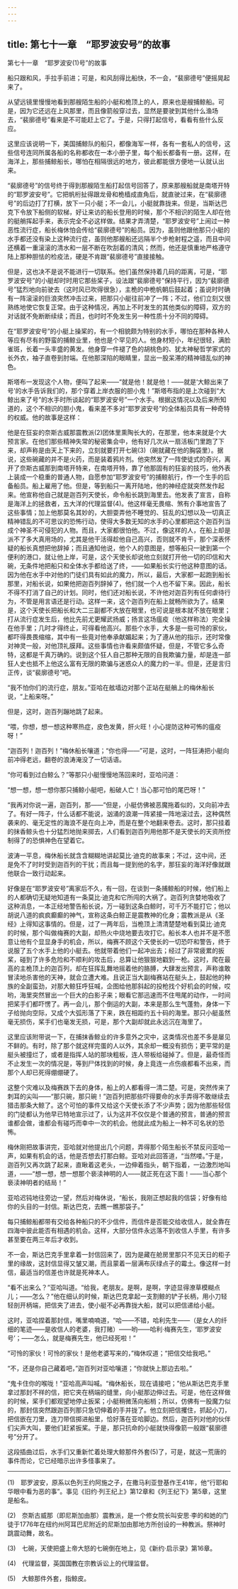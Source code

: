 ```yaml
---
---
---
```

title: 第七十一章　“耶罗波安号”的故事
---



第七十一章　“耶罗波安(1)号”的故事



船只跟和风，手拉手前进；可是，和风刮得比船快，不一会，“裴廓德号”便摇晃起来了。

从望远镜里慢慢地看到那艘陌生船的小艇和桅顶上的人，原来也是艘捕鲸船。可是，因为它还远在上风那里，而且像箭般穿过去，显然是要驶到其他什么渔场去，“裴廓德号”看来是不可能赶上它了。于是，只得打起信号，看看有些什么反应。

这里应该说明一下，美国捕鲸队的船只，都像海军一样，各有一套私人的信号，这些信号连同所属各船的名称都收在一本小册子里，每个船长都备有一册。这样，在海洋上，那些捕鲸船长，哪怕在相隔很远的地方，彼此都能很方便地一认就认出来。

“裴廓德号”的信号终于得到那艘陌生船打起信号回答了，原来那艘船就是南塔开特的“耶罗波安号”。它把帆桁扯得跟龙骨和桅樯成直角后，就直驶过来，在“裴廓德号”的后边打了打横，放下一只小艇；不一会儿，小艇就靠拢来。但是，当斯达巴克下令放下船侧的软梯，好让来访的船长登用的时候，那个不相识的陌生人却在他的艇艄挥起手来，表示完全不必这样做。结果才弄清楚，“耶罗波安号”上闹过一种恶性流行症，船长梅休怕会传给“裴廓德号”的船员。因为，虽则他跟他那只小艇的水手都还没有染上这种流行症，虽则他那艘船还远隔半个步枪射程之遥，而且中间还横着一重滚滚的清水和一层不断在吹刮着的清风；然而，他还是慎重地严格遵守陆上那种胆怯的检疫法，硬是不肯跟“裴廓德号”直接接触。

但是，这也决不是说不能进行一切联系。他们虽然保持着几码的距离，可是，“耶罗波安号”的小艇却时时用它那些桨子，设法跟“裴廓德号”保持平行，因为“裴廓德号”猛烈地向前驶去（这时风已吹得很急），主桅的中桅帆朝后鼓起着；虽说时时确有一阵滚滚的巨浪突然冲击过来，把那只小艇往前冲了一阵；不过，他们立刻又很熟练地使它恢复正常。由于这种情况，再加上不时发生的其他类似的障碍，双方的对话就不免断断续续；而且，也时时不免发生另一种性质十分不同的障碍。

在“耶罗波安号”的小艇上操桨的，有一个相貌颇为特别的水手，哪怕在那种各种人等应有尽有的野蛮的捕鲸业里，他也是个罕见的人。他身材短小，年纪很轻，满脸雀斑，长着一头丰盛的黄发。他身穿一件褪了色的胡桃色的、犹太神秘哲学家式的长外衣，袖子直卷到肘端。在他那深陷的眼睛里，显出一股呆滞的精神错乱似的神色。

斯塔布一发现这个人物，便叫了起来——“就是他！就是他！——就是‘大鲸出来了号’的水手告诉我们的，那个穿着上岸衣服的胆小鬼！”斯塔布指的是上次碰到“大鲸出来了号”的水手时所谈起的“耶罗波安号”一个水手。根据这情况以及后来所知道的，这个不相识的胆小鬼，看来差不多对“耶罗波安号”的全体船员具有一种奇特的权威。他的故事是这样：

他是在狂妄的奈斯古威那震教派(2)团体里熏陶长大的，在那里，他本来就是个大预言家。在他们那些精神失常的秘密集会中，他有好几次从一扇活板门里跑了下来，却声称是由天上下来的，立刻就要打开七碗(3)（碗就藏在他的胸袋里）。据说，这些碗藏的并不是火药，而是装着鸦片剂。他突然发了一阵使徒式的奇兴，离开了奈斯古威那到南塔开特来，在南塔开特，靠了他那固有的狂妄的技巧，他外表上装成一个稳重的普通人物，自愿参加“耶罗波安号”的捕鲸航行，作一个生手的后备船员。船上雇用了他。但是，等到船只一离开陆地，他的神经症就突然发作起来。他宣称他自己就是迦百列天使长，命令船长跳到海里去。他发表了宣言，自称是海洋上的拯救者，五大洋的代理监督(4)。他这样毫无畏缩、煞有介事地宣告了这些事情；加上他那莫名其妙的，大胆耍弄他不睡觉的、狂乱的幻想以及一切真正精神错乱的不可思议的恐怖行动，使得大多数无知的水手的心里都把这个迦百列当成个神圣不可侵犯的人物。而且，大家都很怕他。不过，像这样的人，在船上却是派不了多大真用场的，尤其是他干活得趁他自己高兴，否则就不肯干，那个深表怀疑的船长真想把他辞掉；而且通知他说，他个人的意图是，想等船只一驶到第一个便利的港口，就让他上岸，可是，这个天使长却说他立刻就打开他一切的印信和大碗，无条件地把船只和全体水手都给送了终，——如果船长实行他这种意图的话。因为他在水手中对他的门徒们具有如此的魔力，所以，最后，大家都一起跑到船长那里，对船长说，如果他把迦百列辞掉了，他们就一个人也不留下来。因此，船长不得不打消了自己的计划。同时，他们还对船长说，不许他对迦百列有任何虐待行为，不管是用言语还是行动。这样一来，这个迦百列在船上就畅所欲为了。结果是，这个天使长把船长和大二三副都不大放在眼里，也可说是根本就不放在眼里；打从流行症发生后，他比先前尤更耀武扬威；扬言这场瘟疫（他这样称法）完全操在他手里；几时才得终止，可得看他高兴。那些个水手，大多是一些可怜的家伙，都吓得畏畏缩缩，其中有一些竟对他奉承献媚起来；为了遵从他的指示，还时常像对神灵一般，对他顶礼膜拜。这些事情也许看来颇值怀疑，但是，不管它多么奇特，这都是千真万确的。说到这个狂人自己那种无限的自我欺骗力量，却是连一部狂人史也抵不上他这么富有无限的欺骗与迷惑众人的魔力的一半。但是，还是言归正传，谈“裴廓德号”吧。

“我不怕你们的流行症，朋友。”亚哈在舷墙边对那个正站在艇艄上的梅休船长说，“上船来呀。”

但是，这时，迦百列蹦地跳了起来。

“喂，你想，想一想这种寒热症，皮色发黄，肝火旺！小心提防这种可怖的瘟疫呀！”

“迦百列！迦百列！”梅休船长嚷道；“你也得——”可是，这时，一阵狂涛把小艇向前冲得老远，翻卷的浪涛淹没了一切话语。

“你可看到过白鲸么？”等那只小艇慢慢地荡回来时，亚哈问道：

“想一想，想一想你那只捕鲸小艇吧，船破人亡！当心那可怕的尾巴呀！”

“我再对你说一遍，迦百列，那——”但是，小艇仿佛被恶魔拖着似的，又向前冲去了。有好一阵子，什么话都不能说，汹涌的浪潮一阵紧接一阵地滚过去，这种偶然袭来的、毫无定性的海浪不是在向上冲，而是在整个地翻来卷去。这时，那只挂着的抹香鲸头也十分猛烈地抛来掷去，人们看到迦百列用他那不是天使长的天资所控制得了的恐惧神色在望着它。

波涛一平息，梅休船长就含含糊糊地讲起莫比·迪克的故事来；不过，这中间，还是免不了时时受到迦百列的干扰；而且每一提到他的名字，那狂妄的海洋好像就跟他联合一致行动起来。

好像是在“耶罗波安号”离家后不久，有一回，在谈到一条捕鲸船的时候，他们船上的人都确切无疑地知道有一条莫比·迪克和它所闯的大祸了。迦百列贪婪地吸收了这种消息，一本正经地警告船长说，万一碰到这条白鲸时，可千万不能打它；他以胡说八道的疯疯癫癫的神气，宣称这条白鲸正是震教神的化身；震教派是从《圣经》上得知这事情的。但是，过了一两年后，当桅顶上清清楚楚地看到莫比·迪克的时候，那个叫做梅赛的大副，却热火中烧地要去攻打它。船长本人也并不是不愿意让他有个显显身手的机会，所以，梅赛不顾这个天使长的一切恐吓和警告，终于说服了五个水手上他的小艇去。他就带着他们一起冲出去；经过了非常疲累的扳桨，碰到了许多危险和不顺利的攻击后，总算让他狠狠地戳到一枪。这时，爬在最高的主桅顶上的迦百列，却在狂挥乱舞地摇着他的胳膊，大肆发出预言，声称谁敢冒渎地杀害他的天神，就会立遭大难。且说正当大副梅赛站在艇头上，鼓起他的种族的全副蛮劲，对那大鲸狂呼狂喊，企图给他那斜起的投枪找个好机会的时候，哎哟，海里突然冒出一个巨大的白影子来；眼看它那迅速而不住甩尾的动作，一时间把桨手们都吓愣了。再一会儿，那个倒运的大副，本来是那么生气蓬勃，身体一下子给抛向空际，又成个大弧形落了下来，跌在相距约五十码的海里。那只小艇虽然毫无损伤，桨手们也毫发无损，可是，那个大副却就此永远沉在海里了。

这里应该附带说一下，在捕抹香鲸业的许多意外之灾中，这类情况也差不多是屡见不鲜的。有时，除了那个就这样完蛋的人以外，其余却一概没有损伤；更平常的是艇头被撞烂了，或者是指挥人站的那块粗板，连人带板给碰掉了。但是，最奇怪而不止发生一次的情况是，等到尸体找到的时候，身上竟连一点伤痕都看不出来，而那个人却已死得绷绷硬了。

这整个灾难以及梅赛跌下去的身体，船上的人都看得一清二楚。可是，突然传来了刺耳的尖叫——“那只碗，那只碗！”迦百列把那些吓得要命的水手弄得不敢继续去猎击那条大鲸了。这个可怕的事件又给这个天使长添了不少声势；因为他那些轻信的门徒都认为他早已特地宣示过了，认为这并不仅仅是个普通的预言，普通的预言谁都会做，谁都会有碰巧而幸中一次的机会。他就此成为船上一种不可名状的恐怖。

梅休刚把故事讲完，亚哈就对他提出几个问题，弄得那个陌生船长不禁反问亚哈一声，如果有机会的话，他是否想去打那白鲸。亚哈对此回答道，“当然喽。”于是，迦百列又再次跳了起来，直瞅着这老头，一边伸着指头，朝下指着，一边激烈地叫道，——“想一想，想一想那个亵渎神明的人——就正死在这下面！——当心那个亵渎神明者的结局！”

亚哈迟钝地往旁边一望，然后对梅休说，“船长，我刚正想起我的信袋；好像有给你的头目的一封信。斯达巴克，去瞧一瞧那袋子。”

每只捕鲸船都带有交给各种船只的不少信件，而信件是否能交给收信人，就全靠在四海中彼此能否有相遇的机会。这样，大部分信件永远落不到收信人手里，有许多甚至要在两三年后才收到。

不一会，斯达巴克手里拿着一封信回来了，因为是藏在舱房里那只不见天日的柜子里的缘故，这封信显得又皱又潮，而且蒙着一层满布灰绿点子的霉土。像这样一封信，最适当的信差也许就是死神本人。

“看不出来么？”亚哈叫道。“给我，老朋友。是啊，是啊，字迹显得潦草模糊点儿；——怎么？”他在细认的时候，斯达巴克拿起一支割鲸的铲子长柄，用小刀轻轻剖开柄端，把信夹了进去，使小艇不必再靠拢大船，就可以把信递给小艇。

这时，亚哈捏着那封信，嘴里喃喃道，“哈——不错，哈利先生——（是女人的纤细的笔迹——是收信人的老婆，我打赌）——哟——哈利·梅赛先生，‘耶罗波安号’；——怎么，就是梅赛先生，他已经死啦！”

“可怜的家伙！可怜的家伙！是他老婆写来的，”梅休叹道；“把信交给我吧。”

“不，还是你自己藏着吧，”迦百列对亚哈嚷道；“你就快上那边去啦。”

“鬼卡住你的喉咙！”亚哈高声叫喊。“梅休船长，现在请接吧；”他从斯达巴克手里拿过那封不祥的信，把它夹在柄端的缝里，向小艇那边伸过去。可是，他在这样做的时候，桨手们都观望地停止扳桨；小艇稍微荡向船梢；所以，仿佛有一股魔力似的，那封信突然跟迦百列那只急切伸着的手并拢了。他立刻把信攫住，抓起小刀，把信嵌在刀里，连刀带信掷进船里，恰好落在亚哈脚边。然后，迦百列对他的伙伴们尖声大叫，要他们赶紧扳桨。于是，那只抗命的小艇就快得像箭一般跟“裴廓德号”分开了。

这段插曲过后，水手们又重新忙着处理大鲸那件外套(5)了，可是，就这一荒唐的事件而论，它已经暗示出许多怪事来了。





* * *



(1)　耶罗波安，原系以色列王约阿施之子，在撒马利亚登基作王41年，他“行耶和华眼中看为恶的事”。事见《旧约·列王纪上》第12章和《列王纪下》第5章，这里是船名。

(2)　奈斯古威那（即尼斯加由那）震教派，是一个修女院长叫安思·李的和她的门徒于1776年在纽约州阿耳巴尼附近的尼斯加由那地方所创设的一种教派。祭神时跳震动舞，故名。

(3)　七碗，天使把盛上帝大怒的七碗倒在地上，见《新约·启示录》第16章。

(4)　代理监督，英国国教在宗教诉讼上的代理监督。

(5)　大鲸那件外套，指鲸皮。